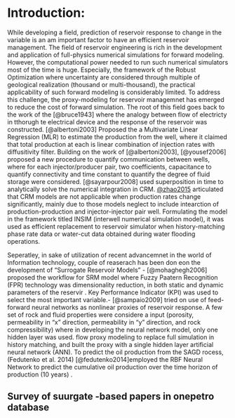 
# Introduction:

\doublespacing

While developing a field, prediction of reservoir response to change in
the variable is an am important factor to have an efficient reservoir
management. The field of reservoir engineering is rich in the
development and application of full-physics numerical simulations for
forward modeling. However, the computational power needed to run such
numerical simulators most of the time is huge. Especially, the framework
of the Robust Optimization where uncertainty are considered through
multiple of geological realization (thousand or multi-thousand), the
practical applicability of such forward modeling is considerably
limited. To address this challenge, the proxy-modeling for reservoir
managemnet has emerged to reduce the cost of forward simulation. The
root of this field goes back to the work of the [@bruce1943] where the
analogy between flow of electricty in tthorugh te electrical device and
the response of the reservoir was constructed. [@albertoni2003] Proposed
the a Multivariate Linear Regression (MLR) to estimate the production
from the well, where it claimed that total production at each is linear
combination of injection rates with diffusitivity filter. Building on
the work of [@albertoni2003], [@yousef2006] proposed a new procedure to
quantify communication between wells, where for each injector/producer
pair, two coefficients, capacitance to quantify connectivity and time
constant to quantify the degree of fluid storage were considered.
[@sayarpour2008] used superposition in time to analytically solve the
numerical integration in CRM. [@zhao2015](Zhao et al. 2015) articulated
that CRM models are not applicable when production rates change
significantly, mainly due to those models neglect to include intearction
of production-production and injector-injector pair well. Formulating
the model in the framework titled INSIM (interwell numerical simulation
model), it was used as efficient replacement to reservoir simulator when
history-matching phase rate data or water-cut data obtained during water
flooding operations.

Seperatley, in sake of utilization of recent advancemnet in the world of
Information technology, couple of reaserach has been don eon the
development of "Surrogate Reservoir Models" - [@mohaghegh2006] proposed
the workflow for SRM model where Fuzzy Paatern Recognition (FPR)
technology was dimensionality reduction, in both static and dynamic
parameters of the reservir . Key Performance Indicator (KPI) was used to
select the most important variable.- [@sampaio2009] tried on use of
feed-forward neural networks as nonlinear proxies of reservoir response.
A few set of rock and fluid properties were considere a input (porosity,
permeability in "x" direction, permeability in "y" direction, and rock
compressibility) where in developing the neural network model, only one
hidden layer was used. flow proxy modeling to replace full simulation in
history matching, and built the proxy with a single hidden layer
artificial neural network (ANN). To predict the oil production from the
SAGD rocess, (Fedutenko et al. 2014) [@fedutenko2014]employed the RBF
Neural Network to predict the cumulative oil production over the time
horizon of production (10 years) .

## Survey of suurgate -based papers in onepetro database
